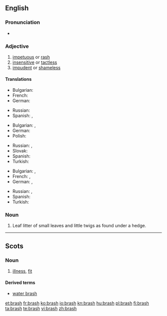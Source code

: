 ==English==

===Pronunciation===
* {{rhymes|æʃ}}

===Adjective===
{{en-adj|brash|er|more}}

# [[impetuous]] or [[rash]]
# [[insensitive]] or [[tactless]]
# [[impudent]] or [[shameless]]

====Translations====
{{trans-top|impetuous or rash}}
* Bulgarian: {{t|bg|стремителен}}
* French: {{t|fr|gonflé}} {{qualifier|familiar}}
* German: {{t+|de|ungestüm}}
{{trans-mid}}
* Russian: {{t+|ru|стремительный}}
* Spanish: {{t+|es|irreflexivo}}, {{t+|es|precipitado}}
{{trans-bottom}}

{{trans-top|insensitive or tactless}}
* Bulgarian: {{t|bg|необмислен}},  {{t|bg|нетактичен}}
* German: {{t-|de|taktlos}}
* Polish: {{t|pl|nietaktowny}}
{{trans-mid}}
* Russian: {{t+|ru|нечувствительный}}, {{t+|ru|бестактный}}
* Slovak: {{t|sk|bezcitný}}
* Spanish: {{t-|es|tosco}}
* Turkish: {{t|tr|utanmadan}}
{{trans-bottom}}

{{trans-top|impudent or shameless}}
* Bulgarian: {{t|bg|нахален}},  {{t|bg|безсрамен}}
* French: {{t|fr|culotté}} {{qualifier|familiar}}, {{t|fr|gonflé}} {{qualifier|familiar}}
* German: {{t-|de|ungezogen}},  {{t+|de|dreist}}
{{trans-mid}}
* Russian: {{t+|ru|нахальный}}, {{t+|ru|бесстыдный}}
* Spanish: {{t-|es|imprudente}}
* Turkish: {{t|tr|terbiyesiz}}
{{trans-bottom}}

===Noun===
{{en-noun|-}}

# Leaf litter of small leaves and little twigs as found under a hedge.

----

==Scots==

===Noun===
{{sco-noun|es}}

# [[illness]], [[fit]]

====Derived terms====
* [[water brash]]

[[et:brash]]
[[fr:brash]]
[[ko:brash]]
[[io:brash]]
[[kn:brash]]
[[hu:brash]]
[[pl:brash]]
[[fi:brash]]
[[ta:brash]]
[[te:brash]]
[[vi:brash]]
[[zh:brash]]
